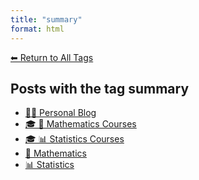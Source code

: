 ```yaml
---
title: "summary"
format: html
---
```


[⬅ Return to All Tags](../tags.qmd)

## Posts with the tag **summary**

- [🧑‍🏫 Personal Blog](/posts/personal/index.html)
- [🎓 🧮 Mathematics Courses](/posts/courses/mathematics/index.html)
- [🎓 📊 Statistics Courses](/posts/courses/statistics/index.html)
- [🧮 Mathematics](/posts/mathematics/index.html)
- [📊 Statistics](/posts/statistics/index.html)
